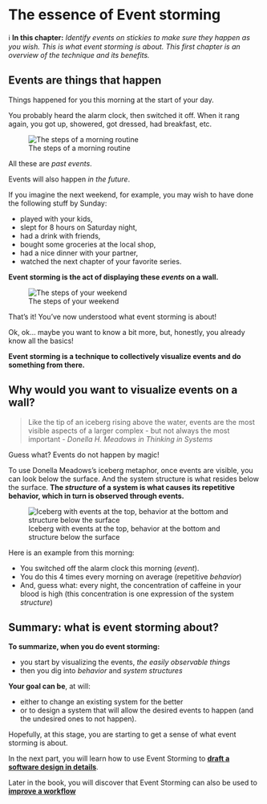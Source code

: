 # The essence of Event storming

::: {.lead-statement data-latex=""}
ℹ️ **In this chapter:** _Identify events on stickies to make sure they happen as you wish. This is what event storming is about. This first chapter is an overview of the technique and its benefits._
:::

## Events are things that happen

Things happened for you this morning at the start of your day.

You probably heard the alarm clock, then switched it off. When it rang again, you got up, showered, got dressed, had breakfast, etc.

![The steps of a morning routine](./imgs/2021-06-18-essence-of-event-storming/MyMorningRoutine.jpg)

All these are _past events_.

Events will also happen _in the future_.

If you imagine the next weekend, for example, you may wish to have done the following stuff by Sunday:

- played with your kids,
- slept for 8 hours on Saturday night,
- had a drink with friends,
- bought some groceries at the local shop,
- had a nice dinner with your partner,
- watched the next chapter of your favorite series.

**Event storming is the act of displaying these _events_ on a wall.**

![The steps of your weekend](./imgs/2021-06-18-essence-of-event-storming/NextWeekEndWish.jpg)

That's it! You've now understood what event storming is about!

Ok, ok... maybe you want to know a bit more, but, honestly, you already know all the basics!

 **Event storming is a technique to collectively visualize events and do something from there.**


## Why would you want to visualize events on a wall?

> Like the tip of an iceberg rising above the water, events are the most visible aspects of a larger complex - but not always the most important - _Donella H. Meadows in Thinking in Systems_

Guess what? Events do not happen by magic!

To use Donella Meadows's iceberg metaphor, once events are visible, you can look below the surface. And the system structure is what resides below the surface. **The _structure_ of a system is what causes its repetitive behavior, which in turn is observed through events.**

![Iceberg with events at the top, behavior at the bottom and structure below the surface](./imgs/2021-06-18-essence-of-event-storming/iceberg-3273216_640.jpg)

Here is an example from this morning:

- You switched off the alarm clock this morning (_event_).
- You do this 4 times every morning on average (repetitive _behavior_)
- And, guess what: every night, the concentration of caffeine in your blood is high (this concentration is one expression of the system _structure_)

## Summary: what is event storming about?

**To summarize, when you do event storming:**

- you start by visualizing the events, _the easily observable things_
- then you dig into _behavior_ and _system structures_

**Your goal can be**, at will:

- either to change an existing system for the better
- or to design a system that will allow the desired events to happen (and the undesired ones to not happen).

Hopefully, at this stage, you are starting to get a sense of what event storming is about.

In the next part, you will learn how to use Event Storming to [**draft a software design in details**](#big-picture).

Later in the book, you will discover that Event Storming can also be used to [**improve a workflow**](#Event-Storming--Flow)
